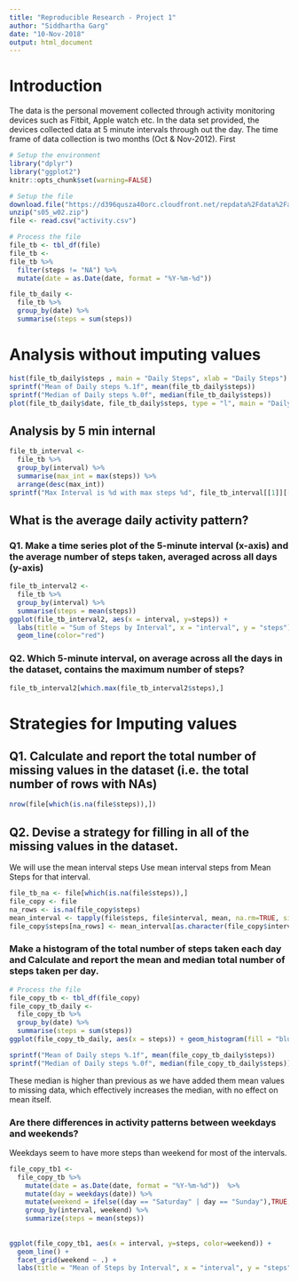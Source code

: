 ---
title: "Reproducible Research - Project 1"
author: "Siddhartha Garg"
date: "10-Nov-2018"
output: html_document
---

# Introduction
The data is the personal movement collected through activity monitoring devices such as Fitbit, Apple watch etc. In the data set provided, the devices collected data at 5 minute intervals through out the day. The time frame of data collection is two months (Oct & Nov-2012). First

```{r setup}
# Setup the environment
library("dplyr")
library("ggplot2")
knitr::opts_chunk$set(warning=FALSE)

# Setup the file
download.file("https://d396qusza40orc.cloudfront.net/repdata%2Fdata%2Factivity.zip", "s05_w02.zip")
unzip("s05_w02.zip")
file <- read.csv("activity.csv")

# Process the file
file_tb <- tbl_df(file)
file_tb <- 
file_tb %>%
  filter(steps != "NA") %>%
  mutate(date = as.Date(date, format = "%Y-%m-%d"))

file_tb_daily <- 
  file_tb %>%
  group_by(date) %>%
  summarise(steps = sum(steps))
```

# Analysis without imputing values

```{r echo=TRUE}
hist(file_tb_daily$steps , main = "Daily Steps", xlab = "Daily Steps")
sprintf("Mean of Daily steps %.1f", mean(file_tb_daily$steps))
sprintf("Median of Daily steps %.0f", median(file_tb_daily$steps))
plot(file_tb_daily$date, file_tb_daily$steps, type = "l", main = "Daily Steps Time series", xlab = "Date", ylab = "#Daily Steps")
```
## Analysis by 5 min internal
```{r echo=TRUE}
file_tb_interval <- 
  file_tb %>%
  group_by(interval) %>%
  summarise(max_int = max(steps)) %>%
  arrange(desc(max_int))
sprintf("Max Interval is %d with max steps %d", file_tb_interval[[1]][[1]], file_tb_interval[[1]][[2]])
```
## What is the average daily activity pattern?

### Q1. Make a time series plot of the 5-minute interval (x-axis) and the average number of steps taken, averaged across all days (y-axis)
```{r echo=TRUE}
file_tb_interval2 <- 
  file_tb %>%
  group_by(interval) %>%
  summarise(steps = mean(steps))
ggplot(file_tb_interval2, aes(x = interval, y=steps)) +
  labs(title = "Sum of Steps by Interval", x = "interval", y = "steps")+
  geom_line(color="red") 
```

### Q2. Which 5-minute interval, on average across all the days in the dataset, contains the maximum number of steps?
```{r echo=TRUE}
file_tb_interval2[which.max(file_tb_interval2$steps),]
```

# Strategies for Imputing values

## Q1. Calculate and report the total number of missing values in the dataset (i.e. the total number of rows with NAs)
```{r echo=TRUE}
nrow(file[which(is.na(file$steps)),])
```

## Q2. Devise a strategy for filling in all of the missing values in the dataset.
We will use the mean interval steps Use mean interval steps from Mean Steps for that interval.

```{r echo=TRUE}
file_tb_na <- file[which(is.na(file$steps)),]
file_copy <- file
na_rows <- is.na(file_copy$steps)
mean_interval <- tapply(file$steps, file$interval, mean, na.rm=TRUE, simplify=TRUE)
file_copy$steps[na_rows] <- mean_interval[as.character(file_copy$interval[na_rows])]  
```

### Make a histogram of the total number of steps taken each day and Calculate and report the mean and median total number of steps taken per day.

```{r echo=TRUE}
# Process the file
file_copy_tb <- tbl_df(file_copy)
file_copy_tb_daily <- 
  file_copy_tb %>%
  group_by(date) %>%
  summarise(steps = sum(steps))
ggplot(file_copy_tb_daily, aes(x = steps)) + geom_histogram(fill = "blue") + labs(title = "Total Daily Steps", x = "Steps", y = "Frequency")

sprintf("Mean of Daily steps %.1f", mean(file_copy_tb_daily$steps))
sprintf("Median of Daily steps %.0f", median(file_copy_tb_daily$steps))
```

These median is higher than previous as we have added them mean values to missing data, which effectively increases the median, with no effect on mean itself.

### Are there differences in activity patterns between weekdays and weekends? 
Weekdays seem to have more steps than weekend for most of the intervals.
```{r}
file_copy_tb1 <- 
  file_copy_tb %>%
    mutate(date = as.Date(date, format = "%Y-%m-%d"))  %>%
    mutate(day = weekdays(date)) %>%
    mutate(weekend = ifelse((day == "Saturday" | day == "Sunday"),TRUE,FALSE)) %>%
    group_by(interval, weekend) %>%
    summarize(steps = mean(steps))
  
  
ggplot(file_copy_tb1, aes(x = interval, y=steps, color=weekend)) +
  geom_line() +
  facet_grid(weekend ~ .) +
  labs(title = "Mean of Steps by Interval", x = "interval", y = "steps")
```
